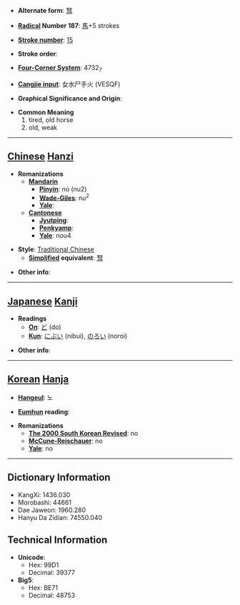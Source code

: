 * '''Alternate form''': [[驽]]

* '''[[Wiktionary:Chinese radical index| Radical]] Number 187''': [[Wiktionary:Chinese radical index 馬|馬]]+5 strokes

* '''[[Wiktionary:Chinese total strokes index|Stroke number]]''': [[Wiktionary:Chinese total strokes index 15|15]]

* '''Stroke order''': 

* '''[[Wiktionary:Chinese four corner index|Four-Corner System]]''': 4732<sub>7</sub>

* '''[[Wiktionary:Chinese Cangjie index|Cangjie input]]''': 女水尸手火 (VESQF)

* '''Graphical Significance and Origin''': 

* '''Common Meaning'''
*#tired, old horse
*# old, weak


----

== [[Chinese]] [[Hanzi]] ==

* '''Romanizations'''
** '''[[Mandarin]]'''
*** '''[[Pinyin]]''': nú (nu2)
*** '''[[Wade-Giles]]''': nu<sup>2</sup>
*** '''[[Yale]]''': 
** '''[[Cantonese]]'''
*** '''[[Jyutping]]''':
*** '''[[Penkyamp]]''': 
*** '''[[Yale]]''': nou4

* '''Style''': [[Traditional Chinese]] 
** '''[[Simplified Chinese|Simplified]] equivalent''': [[驽]]

* '''Other info''': 

----

== [[Japanese]] [[Kanji]] ==

* '''Readings'''
** '''[[On]]''': [[ど]] (do)
** '''[[Kun]]''': [[にぶい]] (nibui), [[のろい]] (noroi)

* '''Other info''':  

----

== [[Korean]] [[Hanja]] ==

* '''[[Hangeul]]''': 노

* '''[[Eumhun]] reading''': 

* '''Romanizations'''
** '''[[The 2000 South Korean Revised Romanization|The 2000 South Korean Revised]]''': no
** '''[[McCune-Reischauer]]''': no
** '''[[Yale]]''': no

----

== Dictionary Information ==

* KangXi: 1436.030
* Morobashi: 44661
* Dae Jaweon: 1960.280
* Hanyu Da Zidian: 74550.040

== Technical Information ==

* '''Unicode''':
** Hex: 99D1
** Decimal: 39377
* '''Big5''':
** Hex: BE71
** Decimal: 48753